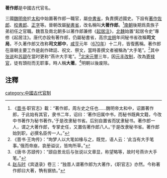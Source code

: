 '''著作郎'''是中國古代官名。 

三國[[魏明帝|魏明帝]]於[[太和|太和]]中始置著作郎一職官，屬[[中書省|中書省]]，負責撰述國史。下設有[[著作佐郎|著作佐郎]]、[[校書郎|校書郎]]、[[正字|正字]]等。晉朝改屬[[秘書省|秘書省]]，改名稱叫'''大著作郎'''。<ref>《[[晋书|晋书]]·职官志》載：“著作郎，周左史之任也......魏明帝太和中，诏置著作郎，于此始有其官，隶书二年，诏曰：‘著作旧属中书，而秘书既典文籍，今改中书著作为秘书著作。’于是改隶秘书省。后别自置省而犹隶秘书。著作郎一人，谓之大著作郎，专掌史任，又置佐著作郎八人。’于是改隶秘书省。著作郎始到职，必撰名臣传一人。”</ref>[[南朝|南朝]]後期爲貴族子弟初任之官職。魏晋及南北朝多以著作郎兼修《[[起居注|起居注]]》，[[北魏|北魏]]始置“起居令史”專修《起居注》。唐代亦設有著作郎，仍屬秘書省，高宗[[龙朔|龙朔]]年间秘书省改稱'''司文局'''，不久著作郎又改称'''司文郎中'''，[[咸亨|咸亨]]元年（[[670年|670年]]）十二月，皆復舊稱。著作郎在唐朝主要工作是創作碑誌、祝文、祭文，當時善撰文者被稱為“大手笔”。<ref>《晋书·王珣传》：“珣梦人以大笔如椽与之，既觉，语人云：‘此当有大手笔事。’俄而帝崩，哀册谥议，皆珣所草。”</ref>其中[[张说|张说]]和[[苏颋|苏颋]]在當时更称“燕许大手笔”。<ref>《唐书·苏颋传》：“颋自景龙后与张说以文章显，称望略等，故时号燕许大手笔。”</ref>[[北宋|北宋]][[元丰_(北宋)|元豐]]三年，因[[元丰改制|元丰改制]]，改為[[寄禄官|寄禄官]]，徒有頭衔而无职事，時人稱'''大著'''。<ref>[[赵与时|赵与时]]《宾退录》卷三：“独晋人谓著作郎为大著作，《职官志》亦然。今称著作郎曰大著，觕有据依。”</ref>明朝以後废除。

==注釋==
{{reflist}}
[[category:中國古代官制|category:中國古代官制]]